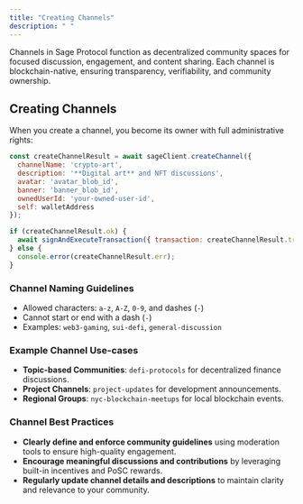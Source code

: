 ```yaml
---
title: "Creating Channels"
description: " "
---
```


Channels in Sage Protocol function as decentralized community spaces for focused discussion, engagement, and content sharing. Each channel is blockchain-native, ensuring transparency, verifiability, and community ownership.

## Creating Channels

When you create a channel, you become its owner with full administrative rights:

```javascript
const createChannelResult = await sageClient.createChannel({
  channelName: 'crypto-art',
  description: '**Digital art** and NFT discussions',
  avatar: 'avatar_blob_id',
  banner: 'banner_blob_id',
  ownedUserId: 'your-owned-user-id',
  self: walletAddress
});

if (createChannelResult.ok) {
  await signAndExecuteTransaction({ transaction: createChannelResult.transaction });
} else {
  console.error(createChannelResult.err);
}
```

### Channel Naming Guidelines

- Allowed characters: `a-z`, `A-Z`, `0-9`, and dashes (`-`)
- Cannot start or end with a dash (`-`)
- Examples: `web3-gaming`, `sui-defi`, `general-discussion`

### Example Channel Use-cases

- **Topic-based Communities**: `defi-protocols` for decentralized finance discussions.
- **Project Channels**: `project-updates` for development announcements.
- **Regional Groups**: `nyc-blockchain-meetups` for local blockchain events.

### Channel Best Practices

- **Clearly define and enforce community guidelines** using moderation tools to ensure high-quality engagement.
- **Encourage meaningful discussions and contributions** by leveraging built-in incentives and PoSC rewards.
- **Regularly update channel details and descriptions** to maintain clarity and relevance to your community.